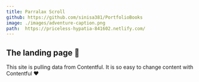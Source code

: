 ```yaml
---
title: Parralax Scroll
github: https://github.com/sinisa381/PortfolioBooks
image: ./images/adventure-caption.png
path:  https://priceless-hypatia-841602.netlify.com/
---
```


## The landing page 👏

This site is pulling data from Contentful. It is so easy to change content with Contentful &hearts; 

<!-- ![adventure](./images/adventure-caption.png) -->